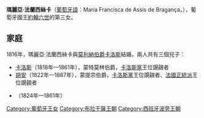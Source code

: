 {{Expand language|1=en|time=2020-08-04T23:41:17+00:00}}
{{Infobox royalty
| name        = 瑪麗亞·法蘭西絲卡
| image       = Infanta Maria Francisca of Portugal.jpg
| birth_date  = {{Birth date|1800|4|22|df=y}}
| birth_place = [[葡萄牙王國|葡萄牙王國]][[克盧什|克盧什]]
| death_date  = {{Death date and age|1834|9|4|1800|4|22|df=y}}
| death_place = [[大不列顛與愛爾蘭聯合王國|大不列顛與愛爾蘭聯合王國]][[戈斯波特|戈斯波特]]
| spouse      = [[唐·卡洛斯王子|莫利納伯爵卡洛斯]]
| issue       = [[卡洛斯_(蒙特莫林伯爵)|蒙特莫林伯爵卡洛斯]]<br>[[胡安_(蒙提宗伯爵)|蒙提宗伯爵胡安]]<br>{{en-link|費爾南多 (波旁和布拉干薩)|Infante Fernando of Bourbon and Braganza|費爾南多王子}}
| full name   = Maria Francisca de Assis da Maternidade Xavier de Paula e de Alcântara Antónia Joaquina Gonzaga Carlota Mónica Senhorinha Sotera e Caia de Bourbon e Bragança
| house       = [[布拉干薩王朝|布拉干薩王朝]]
| father      = [[若昂六世|約翰六世]]
| mother      = [[西班牙的卡洛塔·若阿金娜|西班牙的卡洛塔·若阿金娜]]
| religion    = [[羅馬天主教|羅馬天主教]]
}}
'''瑪麗亞·法蘭西絲卡'''（[[葡萄牙語|葡萄牙語]]：Maria Francisca de Assis de Bragança，{{bd|1800年|4月22日|1834年|9月4日}}），葡萄牙國王[[若昂六世|約翰六世]]的第三女。

== 家庭 ==
1816年，瑪麗亞·法蘭西絲卡與[[唐·卡洛斯王子|莫利納伯爵卡洛斯]]結婚，兩人共有三個兒子：
* [[卡洛斯_(蒙特莫林伯爵)|卡洛斯]]（1818年—1861年），蒙特莫林伯爵，[[卡洛斯主義|卡洛斯黨]]王位覬覦者
* [[胡安_(蒙提宗伯爵)|胡安]]（1822年—1887年），蒙提宗伯爵，[[卡洛斯主義|卡洛斯黨]]王位覬覦者、[[正統派_(法國政黨)|法國正統派]]王位覬覦者
* {{le|費爾南多 (波旁和布拉干薩)|Infante Fernando of Bourbon and Braganza|費爾南多}}（1824年—1861年）

{{Authority control}}
{{DEFAULTSORT:Maria Francisca of Portugal, Infanta}}
[[Category:葡萄牙王女|Category:葡萄牙王女]]
[[Category:布拉干薩王朝|Category:布拉干薩王朝]]
[[Category:西班牙波旁王朝|Category:西班牙波旁王朝]]
